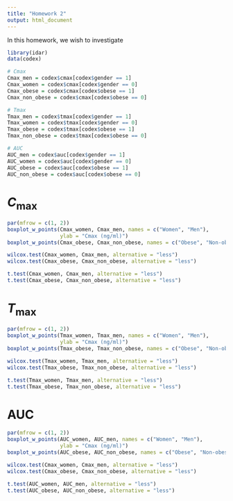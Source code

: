 ```yaml
---
title: "Homework 2"
output: html_document
---
```


In this homework, we wish to investigate

```r
library(idar)
data(codex)

# Cmax
Cmax_men = codex$cmax[codex$gender == 1]
Cmax_women = codex$cmax[codex$gender == 0]
Cmax_obese = codex$cmax[codex$obese == 1]
Cmax_non_obese = codex$cmax[codex$obese == 0]

# Tmax
Tmax_men = codex$tmax[codex$gender == 1]
Tmax_women = codex$tmax[codex$gender == 0]
Tmax_obese = codex$tmax[codex$obese == 1]
Tmax_non_obese = codex$tmax[codex$obese == 0]

# AUC
AUC_men = codex$auc[codex$gender == 1]
AUC_women = codex$auc[codex$gender == 0]
AUC_obese = codex$auc[codex$obese == 1]
AUC_non_obese = codex$auc[codex$obese == 0]
```

# $C_{\max}$ 

```r
par(mfrow = c(1, 2))
boxplot_w_points(Cmax_women, Cmax_men, names = c("Women", "Men"),
                 ylab = "Cmax (ng/ml)")
boxplot_w_points(Cmax_obese, Cmax_non_obese, names = c("Obese", "Non-obese"), ylab = "Cmax (ng/ml)")
```

```r
wilcox.test(Cmax_women, Cmax_men, alternative = "less")
wilcox.test(Cmax_obese, Cmax_non_obese, alternative = "less")
```

```r
t.test(Cmax_women, Cmax_men, alternative = "less")
t.test(Cmax_obese, Cmax_non_obese, alternative = "less")
```

# $T_{\max}$

```r
par(mfrow = c(1, 2))
boxplot_w_points(Tmax_women, Tmax_men, names = c("Women", "Men"),
                 ylab = "Cmax (ng/ml)")
boxplot_w_points(Tmax_obese, Tmax_non_obese, names = c("Obese", "Non-obese"), ylab = "Cmax (ng/ml)")
```

```r
wilcox.test(Tmax_women, Tmax_men, alternative = "less")
wilcox.test(Tmax_obese, Tmax_non_obese, alternative = "less")
```

```r
t.test(Tmax_women, Tmax_men, alternative = "less")
t.test(Tmax_obese, Tmax_non_obese, alternative = "less")
```

# AUC

```r
par(mfrow = c(1, 2))
boxplot_w_points(AUC_women, AUC_men, names = c("Women", "Men"),
                 ylab = "Cmax (ng/ml)")
boxplot_w_points(AUC_obese, AUC_non_obese, names = c("Obese", "Non-obese"), ylab = "Cmax (ng/ml)")
```

```r
wilcox.test(Cmax_women, Cmax_men, alternative = "less")
wilcox.test(Cmax_obese, Cmax_non_obese, alternative = "less")
```

```r
t.test(AUC_women, AUC_men, alternative = "less")
t.test(AUC_obese, AUC_non_obese, alternative = "less")
```


